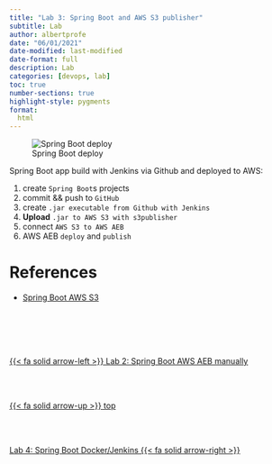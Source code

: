 ```yaml
---
title: "Lab 3: Spring Boot and AWS S3 publisher"
subtitle: Lab
author: albertprofe
date: "06/01/2021"
date-modified: last-modified
date-format: full
description: Lab
categories: [devops, lab]
toc: true
number-sections: true
highlight-style: pygments
format:
  html
---
```


![Spring Boot deploy](/images/devops/springboot-deploy.png)

Spring Boot app  build with Jenkins via Github and deployed to AWS:

1. create ``Spring Boot``s projects
2. commit && push to ``GitHub``
3. create ``.jar executable from Github with Jenkins``
4. **Upload** ``.jar to AWS S3 with s3publisher``
5. connect ``AWS S3 to AWS AEB``
6. AWS AEB ``deploy`` and ``publish``

# References


- [Spring Boot AWS S3](https://sites.google.com/view/devopscifo/labs/3-springb-books-s3){.external target0='_blank'}


<!--- navLinks -->
<br><br>
<div class=row>
<br>
<div class='column left previous'>
<br>
[{{< fa solid arrow-left >}} Lab 2: Spring Boot AWS AEB manually](/devops/devops-lab-springbooksintro.qmd)
<br>
</div>
<br>
<div class='column center'>
<br>
[{{< fa solid arrow-up >}} top](#top)
<br>
</div>
<br>
<div class='column right next'>
<br>
[Lab 4: Spring Boot Docker/Jenkins  {{< fa solid arrow-right >}}](/devops/devops-lab-springbooksdocker.qmd)
<br>
</div>
<br>
</div>
